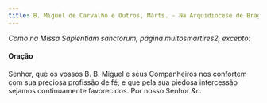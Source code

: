 ```yaml
---
title: B. Miguel de Carvalho e Outros, Márts. - Na Arquidiocese de Braga
---
```


<em>Como na Missa Sapiéntiam sanctórum, página muitosmartires2, excepto:</em>

<h4 class="text-center">Oração</h4>
<div class="container-fluid">
  <div class="row">
    <span class="text-justify"></div>
    <span class="text-justify">
      Senhor, que os vossos B. B. Miguel e seus Companheiros nos confortem com
      sua preciosa profissão de fé; e que pela sua piedosa intercessão sejamos
      continuamente favorecidos. Por nosso Senhor <em>&c.</em>
    </span>
</div>

